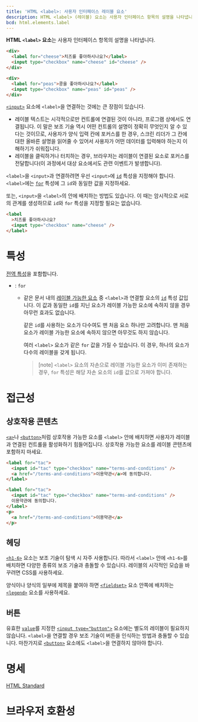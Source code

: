 ```yaml
---
title: 'HTML <label>: 사용자 인터페이스 레이블 요소'
description: HTML <label> (레이블) 요소는 사용자 인터페이스 항목의 설명을 나타냅니다.
bcd: html.elements.label
---
```


**HTML `<label>` 요소**는 사용자 인터페이스 항목의 설명을 나타냅니다.

```html hidden name=demo
<div>
  <label for="cheese">치즈를 좋아하시나요?</label>
  <input type="checkbox" name="cheese" id="cheese" />
</div>

<div>
  <label for="peas">콩을 좋아하시나요?</label>
  <input type="checkbox" name="peas" id="peas" />
</div>
```

<LiveExample height={240} lang="html" name="demo" />

[`<input>`](./input) 요소에 `<label>`을 연결하는 것에는 큰 장점이 있습니다.

- 레이블 텍스트는 시각적으로만 컨트롤에 연결된 것이 아니라, 프로그램 상에서도 연결됩니다. 이 말은 보조 기술 역시 어떤 컨트롤의 설명이 정확히 무엇인지 알 수 있다는 것이므로, 사용자가 양식 입력 칸에 포커스를 한 경우, 스크린 리더가 그 칸에 대한 올바른 설명을 읽어줄 수 있어서 사용자가 어떤 데이터를 입력해야 하는지 이해하기가 쉬워집니다.
- 레이블을 클릭하거나 터치하는 경우, 브라우저는 레이블이 연결된 요소로 포커스를 전달합니다(이 과정에서 대상 요소에서도 관련 이벤트가 발생합니다).

`<label>`을 `<input>`과 연결하려면 우선 `<input>`에 [`id`](/docs/Web/HTML/Global_attributes#term-id) 특성을 지정해야 합니다. `<label>`에는 [`for`](#term-for) 특성에 그 `id`와 동일한 값을 지정하세요.

또는, `<input>`을 `<label>`의 안에 배치하는 방법도 있습니다. 이 때는 암시적으로 서로의 관계를 생성하므로 `id`와 `for` 특성을 지정할 필요는 없습니다.

```html
<label
  >치즈를 좋아하시나요?
  <input type="checkbox" name="cheese" />
</label>
```

# 특성

[전역 특성](/docs/Web/HTML/Global_attributes)을 포함합니다.

- : `for`

  - 같은 문서 내의 [레이블 가능한 요소](https://html.spec.whatwg.org/multipage/forms.html#category-label) 중 `<label>`과 연결할 요소의 [`id`](/docs/Web/HTML/Global_attributes#term-id) 특성 값입니다. 이 값과 동일한 `id`를 지닌 요소가 레이블 가능한 요소에 속하지 않을 경우 아무런 효과도 없습니다.

    같은 `id`를 사용하는 요소가 다수여도 맨 처음 요소 하나만 고려합니다. 맨 처음 요소가 레이블 가능한 요소에 속하지 않으면 아무것도 하지 않습니다.

    여러 `<label>` 요소가 같은 `for` 값을 가질 수 있습니다. 이 경우, 하나의 요소가 다수의 레이블을 갖게 됩니다.

    > [note] `<label>` 요소의 자손으로 레이블 가능한 요소가 이미 존재하는 경우, `for` 특성은 해당 자손 요소의 `id`를 값으로 가져야 합니다.

# 접근성

## 상호작용 콘텐츠

[`<a>`](./a)나 [`<button>`](./button)처럼 상호작용 가능한 요소를 `<label>` 안에 배치하면 사용자가 레이블과 연결된 컨트롤을 활성화하기 힘들어집니다. 상호작용 가능한 요소를 레이블 콘텐츠에 포함하지 마세요.

```html variant=bad
<label for="tac">
  <input id="tac" type="checkbox" name="terms-and-conditions" />
  <a href="/terms-and-conditions">이용약관</a>에 동의합니다.
</label>
```

```html variant=good
<label for="tac">
  <input id="tac" type="checkbox" name="terms-and-conditions" />
  이용약관에 동의합니다.
</label>
<p>
  <a href="/terms-and-conditions">이용약관</a>
</p>
```

## 헤딩

[`<h1-6>`](./Heading_Elements) 요소는 보조 기술이 탐색 시 자주 사용합니다. 따라서 `<label>` 안에 `<h1-6>`를 배치하면 다양한 종류의 보조 기술과 충돌할 수 있습니다. 레이블의 시각적인 모습을 바꾸려면 CSS를 사용하세요.

양식이나 양식의 일부에 제목을 붙여야 하면 [`<fieldset>`](./fieldset) 요소 안쪽에 배치하는 [`<legend>`](./legend) 요소를 사용하세요.

## 버튼

유효한 [`value`](./input#term-value)를 지정한 [`<input type="button">`](./input/button) 요소에는 별도의 레이블이 필요하지 않습니다. `<label>`을 연결할 경우 보조 기술이 버튼을 인식하는 방법과 충돌할 수 있습니다. 마찬가지로 [`<button>`](./button) 요소에도 `<label>`을 연결하지 않아야 합니다.

# 명세

[HTML Standard](https://html.spec.whatwg.org/multipage/forms.html#the-label-element)

# 브라우저 호환성

<BrowserCompat data={props.bcd} />
